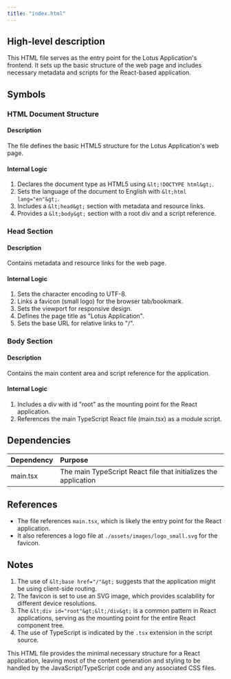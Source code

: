 ```yaml
---
title: "index.html"
---
```


## High-level description
This HTML file serves as the entry point for the Lotus Application's frontend. It sets up the basic structure of the web page and includes necessary metadata and scripts for the React-based application.

## Symbols

### HTML Document Structure
#### Description
The file defines the basic HTML5 structure for the Lotus Application's web page.

#### Internal Logic
1. Declares the document type as HTML5 using `&lt;!DOCTYPE html&gt;`.
2. Sets the language of the document to English with `&lt;html lang="en"&gt;`.
3. Includes a `&lt;head&gt;` section with metadata and resource links.
4. Provides a `&lt;body&gt;` section with a root div and a script reference.

### Head Section
#### Description
Contains metadata and resource links for the web page.

#### Internal Logic
1. Sets the character encoding to UTF-8.
2. Links a favicon (small logo) for the browser tab/bookmark.
3. Sets the viewport for responsive design.
4. Defines the page title as "Lotus Application".
5. Sets the base URL for relative links to "/".

### Body Section
#### Description
Contains the main content area and script reference for the application.

#### Internal Logic
1. Includes a div with id "root" as the mounting point for the React application.
2. References the main TypeScript React file (main.tsx) as a module script.

## Dependencies
| Dependency | Purpose |
|:-----------|:--------|
| main.tsx | The main TypeScript React file that initializes the application |

## References
- The file references `main.tsx`, which is likely the entry point for the React application.
- It also references a logo file at `./assets/images/logo_small.svg` for the favicon.

## Notes
1. The use of `&lt;base href="/"&gt;` suggests that the application might be using client-side routing.
2. The favicon is set to use an SVG image, which provides scalability for different device resolutions.
3. The `&lt;div id="root"&gt;&lt;/div&gt;` is a common pattern in React applications, serving as the mounting point for the entire React component tree.
4. The use of TypeScript is indicated by the `.tsx` extension in the script source.

This HTML file provides the minimal necessary structure for a React application, leaving most of the content generation and styling to be handled by the JavaScript/TypeScript code and any associated CSS files.